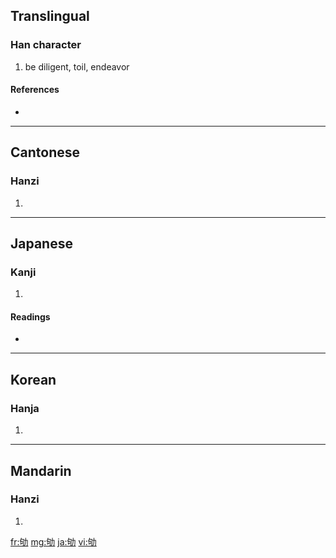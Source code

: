 ==Translingual==

===Han character===
{{Han char|rn=19|rad=力|as=05|sn=7|four=2462<sub>7</sub>|canj=心口大尸 (PRKS)}}

# be diligent, toil, endeavor

====References====
* {{Han ref|kx=0147.010|dkj=02317|dj=0331.040|hdz=10368.120|uh=52AC|ud=21164|bh=A757|bd=42839}}

----

==Cantonese==

===Hanzi===
{{yue-hanzi|jyut=|y=keui4}}

# {{defn|Cantonese|sort=力05}}

----

==Japanese==

===Kanji===
{{ja-kanji|grade=|rs=力05}}

# {{defn|Japanese|sort=力05}}

====Readings====
* {{ja-readings|on=[[く]] (ku)|kun=[[つかれる]] (tsukareru)}}

----

==Korean==

===Hanja===
{{ko-hanja|hangeul=구|rv=gu|mr=ku}}

# {{defn|Korean|sort=力05}}

----

==Mandarin==

===Hanzi===
{{cmn-hanzi|pin=[[qú]] ([[qu2]])|wg=ch'ü<sup>2</sup>}}

# {{defn|Mandarin|sort=力05}}

[[fr:劬]]
[[mg:劬]]
[[ja:劬]]
[[vi:劬]]